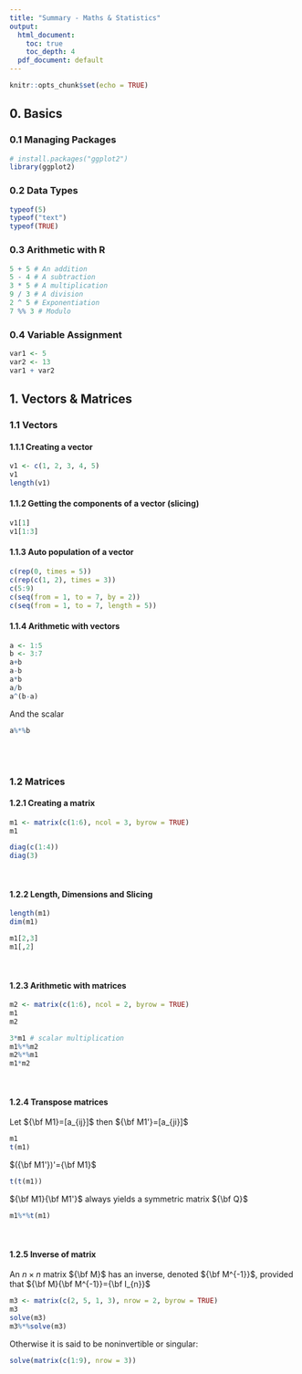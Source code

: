 ```yaml
---
title: "Summary - Maths & Statistics"
output:
  html_document:
    toc: true
    toc_depth: 4
  pdf_document: default
---
```


```r
knitr::opts_chunk$set(echo = TRUE)
```

## 0. Basics

### 0.1 Managing Packages
```r
# install.packages("ggplot2")
library(ggplot2)
```

### 0.2 Data Types
```r
typeof(5)
typeof("text")
typeof(TRUE)
```

### 0.3 Arithmetic with R
```r
5 + 5 # An addition
5 - 4 # A subtraction
3 * 5 # A multiplication
9 / 3 # A division
2 ^ 5 # Exponentiation
7 %% 3 # Modulo
```

### 0.4 Variable Assignment
```r
var1 <- 5
var2 <- 13
var1 + var2
```

## 1. Vectors & Matrices

### 1.1 Vectors

#### 1.1.1 Creating a vector
```r
v1 <- c(1, 2, 3, 4, 5)
v1
length(v1)
```

#### 1.1.2 Getting the components of a vector (slicing)
```r
v1[1]
v1[1:3]
```

#### 1.1.3 Auto population of a vector
```r
c(rep(0, times = 5))
c(rep(c(1, 2), times = 3))
c(5:9)
c(seq(from = 1, to = 7, by = 2))
c(seq(from = 1, to = 7, length = 5))
```

#### 1.1.4 Arithmetic with vectors
```r
a <- 1:5
b <- 3:7
a+b
a-b
a*b
a/b
a^(b-a)
```
And the scalar
```r
a%*%b
```
<br><br>  

### 1.2 Matrices

#### 1.2.1 Creating a matrix
```r
m1 <- matrix(c(1:6), ncol = 3, byrow = TRUE)
m1
```
```r
diag(c(1:4))
diag(3)
```
<br>  

#### 1.2.2 Length, Dimensions and Slicing
```r
length(m1)
dim(m1)
```
```r
m1[2,3]
m1[,2]
```
<br>  

#### 1.2.3 Arithmetic with matrices
```r
m2 <- matrix(c(1:6), ncol = 2, byrow = TRUE)
m1
m2
```
```r
3*m1 # scalar multiplication
m1%*%m2
m2%*%m1
m1*m2
```
<br>  

#### 1.2.4 Transpose matrices
Let ${\bf M1}=[a_{ij}]$ then ${\bf M1'}=[a_{ji}]$ 
```r
m1
t(m1)
```
$({\bf M1'})'={\bf M1}$
```r
t(t(m1))
```
${\bf M1}{\bf M1'}$ always yields a symmetric matrix ${\bf Q}$
```r
m1%*%t(m1)
```
<br>  

#### 1.2.5 Inverse of matrix
An $n \times n$ matrix ${\bf M}$ has an inverse, denoted ${\bf M^{-1}}$, provided that ${\bf M}{\bf M^{-1}}={\bf I_{n}}$
```r
m3 <- matrix(c(2, 5, 1, 3), nrow = 2, byrow = TRUE)
m3
solve(m3)
m3%*%solve(m3)
```
Otherwise it is said to be noninvertible or singular:
```r
solve(matrix(c(1:9), nrow = 3))
```

